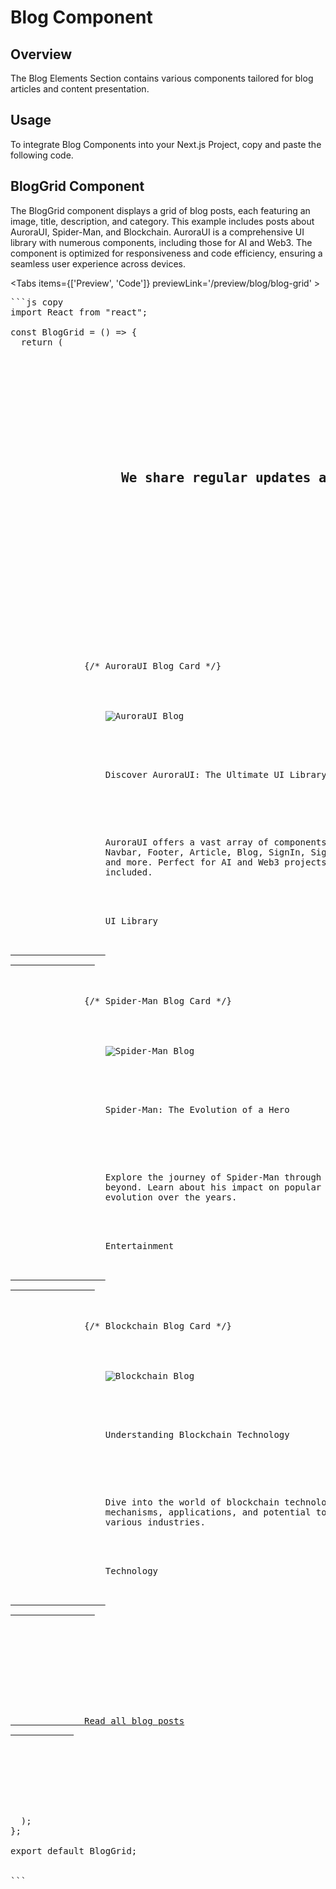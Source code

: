 
# Blog Component

## Overview

The Blog Elements Section contains various components tailored for blog articles and content presentation.

## Usage

To integrate Blog Components into your Next.js Project, copy and paste the following code.

## BlogGrid Component

The BlogGrid component displays a grid of blog posts, each featuring an image, title, description, and category. This example includes posts about AuroraUI, Spider-Man, and Blockchain. AuroraUI is a comprehensive UI library with numerous components, including those for AI and Web3. The component is optimized for responsiveness and code efficiency, ensuring a seamless user experience across devices.



<Tabs items={['Preview', 'Code']} previewLink='/preview/blog/blog-grid'  >
   <TabComponent label="Preview">
      <BlogGrid/>
  </TabComponent>
   <TabComponent label="Code">
   <pre>
```js copy
import React from "react";

const BlogGrid = () => {
  return (
    <div>
      <section className="py-12 bg-gray-50 sm:py-16 lg:py-20">
        <div className="px-4 mx-auto max-w-7xl sm:px-6 lg:px-8">
          <div className="px-8 text-center sm:px-0">
            <h2 className="text-3xl font-bold text-gray-900 sm:text-4xl">
              We share regular updates about AuraUI
            </h2>
          </div>

          <div className="relative max-w-md mx-auto mt-8 md:max-w-none sm:mt-12">
            <div className="absolute -inset-y-2 inset-x-16">
              <div
                className="w-full h-full mx-auto opacity-30 blur-lg filter"
                style={{
                  background:
                    "linear-gradient(90deg, #44ff9a -0.55%, #44b0ff 22.86%, #8b44ff 48.36%, #ff6644 73.33%, #ebff70 99.34%)",
                }}
              ></div>
            </div>

            <div className="relative grid grid-cols-1 overflow-hidden bg-white divide-y divide-gray-200 shadow-xl md:grid-cols-3 md:divide-y-0 md:divide-x rounded-2xl">
              {/* AuroraUI Blog Card */}
              <div className="relative px-5 py-6 group sm:p-8 xl:p-12">
                <div className="overflow-hidden aspect-w-16 aspect-h-8 rounded-2xl">
                  <img
                    className="object-cover w-full h-full transition-all duration-200 group-hover:opacity-70"
                    src="https://www.auraui.com/aiimage/auraui.jpeg"
                    alt="AuroraUI Blog"
                  />
                </div>
                <p className="text-xl font-bold text-gray-900 mt-7">
                  Discover AuroraUI: The Ultimate UI Library
                </p>
                <p className="mt-3 text-base font-normal text-gray-600">
                  AuroraUI offers a vast array of components including Hero,
                  Navbar, Footer, Article, Blog, SignIn, SignUp, Testimonial,
                  and more. Perfect for AI and Web3 projects, with animations
                  included.
                </p>
                <span className="inline-flex mt-8 text-xs font-bold tracking-widest text-gray-400 uppercase">
                  UI Library
                </span>
                <a href="#" title="">
                  <span className="absolute inset-0" aria-hidden="true"></span>
                </a>
              </div>

              {/* Spider-Man Blog Card */}
              <div className="relative px-5 py-6 group sm:p-8 xl:p-12">
                <div className="overflow-hidden aspect-w-16 aspect-h-8 rounded-2xl">
                  <img
                    className="object-cover w-full h-full transition-all duration-200 group-hover:opacity-70"
                    src="https://www.auraui.com/aiimage/spiderman.jpeg"
                    alt="Spider-Man Blog"
                  />
                </div>
                <p className="text-xl font-bold text-gray-900 mt-7">
                  Spider-Man: The Evolution of a Hero
                </p>
                <p className="mt-3 text-base font-normal text-gray-600">
                  Explore the journey of Spider-Man through comics, movies, and
                  beyond. Learn about his impact on popular culture and his
                  evolution over the years.
                </p>
                <span className="inline-flex mt-8 text-xs font-bold tracking-widest text-gray-400 uppercase">
                  Entertainment
                </span>
                <a href="#" title="">
                  <span className="absolute inset-0" aria-hidden="true"></span>
                </a>
              </div>

              {/* Blockchain Blog Card */}
              <div className="relative px-5 py-6 group sm:p-8 xl:p-12">
                <div className="overflow-hidden aspect-w-16 aspect-h-8 rounded-2xl">
                  <img
                    className="object-cover w-full h-full transition-all duration-200 group-hover:opacity-70"
                    src="https://www.auraui.com/aiimage/blockchain.jpeg"
                    alt="Blockchain Blog"
                  />
                </div>
                <p className="text-xl font-bold text-gray-900 mt-7">
                  Understanding Blockchain Technology
                </p>
                <p className="mt-3 text-base font-normal text-gray-600">
                  Dive into the world of blockchain technology. Understand its
                  mechanisms, applications, and potential to revolutionize
                  various industries.
                </p>
                <span className="inline-flex mt-8 text-xs font-bold tracking-widest text-gray-400 uppercase">
                  Technology
                </span>
                <a href="#" title="">
                  <span className="absolute inset-0" aria-hidden="true"></span>
                </a>
              </div>
            </div>
          </div>

          <div className="mt-12 text-center md:mt-16">
            <a
              href="#"
              title=""
              className="pb-2 text-base font-bold leading-7 text-gray-900 transition-all duration-200 border-b-2 border-gray-900 hover:border-gray-600 focus:outline-none focus:ring-1 focus:ring-gray-900 focus:ring-offset-2 hover:text-gray-600"
            >
              Read all blog posts
            </a>
          </div>
        </div>
      </section>
    </div>
  );
};

export default BlogGrid;


```
</pre>
  </TabComponent>
</Tabs>

